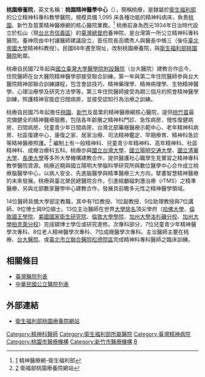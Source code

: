 {{Hospital Clinic Information
| name                          = 衛生福利部桃園療養院
| else_name                     = Taoyuan Psychiatric Center <br> 桃園精神醫學中心 <br> 桃竹苗精神醫療網核心醫院
| logo                          = 
| full_name                     = 
| abbreviated_name              = 桃療
| open_date                     = 西元1934年臺灣總督府養神院
| closing_date                  = 
| area                          = 
| location                      = {{ROC-TW}}<br> 桃園市桃園區龍壽街71號 <br> [[衛生福利部桃園醫院|衛生福利部桃園醫院]]毗鄰
| zip_code                      =  
| telephone_no                  = 
| Division_of_medical_liability = [[公立精神科專科教學醫院|公立精神科專科教學醫院]]
| sickbed                       = 
| special_medical               = 
| key_people                    = 邱献章院長
| manager                       = 
| num_employees                 = 
| homepage                      = https://www.typc.mohw.gov.tw
| footnotes                     = 
| width                         = 
}}
'''桃園療養院'''，英文名稱：'''桃園精神醫學中心'''（{{lang|en|Taoyuan Psychiatric Center}}），簡稱桃療，是隸屬於[[衛生福利部|衛生福利部]]的公立精神科專科教學醫院，規模具備 1,095 床各種功能的精神科病床，負責[[桃園市|桃園]]、新竹及苗栗精神醫療網的核心醫院業務。<ref>[https://dep.mohw.gov.tw/domhaoh/np-385-107.html] {{Wayback|url=https://dep.mohw.gov.tw/domhaoh/np-385-107.html |date=20210302050934 }}精神醫療網-衛生福利部</ref> 桃療前身為西元1934年日治時代設立於松山（現[[台北市信義區|台北市信義區]]）的[[臺灣總督府|臺灣總督府]]養神院，是台灣第一所公立精神科專科醫院。養神院由中村讓醫師建議設立，首任院長高橋秀人與醫長中脩三（後任[[臺北帝國大學|臺北帝國大學]]精神科教授）。民國68年遷至現址，改制桃園療養院，與[[衛生福利部桃園醫院|衛生福利部桃園醫院]]毗鄰。

桃療自民國72年起與[[國立臺灣大學醫學院附設醫院|國立臺灣大學醫學院附設醫院]]（台大醫院）建教合作迄今，住院醫師在台大醫院精神醫學部接受聯合訓練。第一年與第二年住院醫師參與台大醫院精神部聯合訓練課程，包含會談技巧、精神藥理學、精神病理學、生物精神醫學、心理治療學及研究方法學等。第三年住院醫師接受為期三個月的照會精神醫學訓練，照護精神官能症日間病房，並接受認知行為治療之訓練。

桃療自民國75年起擔任[[桃園市|桃園]]、[[新竹|新竹]]及苗栗的精神醫療網核心醫院，提供[[桃竹苗|桃竹苗]]最完備健全的精神醫療服務，包括各年齡層之精神科門診、急性病房、慢性復健病房、日間病房、兒童青少年日間病房、台灣北部藥癮醫療示範中心、老年精神科病房、社區復建中心、康復之家、居家治療、司法精神鑑定、早期療育、精神科急診等精神醫療照護。<ref>[https://www.typc.mohw.gov.tw/] {{Wayback|url=https://www.typc.mohw.gov.tw/ |date=20181128034853 }}衛福部桃園療養院網站</ref> 編制上有一般精神科、兒童青少年精神科、高年精神科、社區精神科、成癮治療科五科。桃療亦與[[國立台灣大學|國立台灣大學]]、[[國立陽明交通大學|國立陽明交通大學]]、[[國立清華大學|國立清華大學]]、[[長庚大學|長庚大學]]等多所大學機構建教合作，提供醫護社心職學生見實習之精神專科教學醫院資源。桃療近期與國立陽明大學腦科學研究所與數位醫學中心合作成立桃療腦醫學中心，以病人安全、先進腦醫學與精準醫療三大方向，擘畫智慧精神醫療的未來發展。桃療與臺北榮民總醫院合作，引進經顱磁刺激治療（rTMS）之精準醫療，另與北部數家醫學中心建教合作，發展具前瞻多元性之精神醫學領域。

14位醫師具備大學部定教職，其中有1位教授、1位副教授、5位助理教授與7位講師，9位博士與9位碩士。13位主治醫師在世界[[大學排名|大學排名]]頂尖學府（[[哈佛大學|哈佛大學]]、[[倫敦國王學院|倫敦國王學院]]、[[美國國家衛生研究院|美國國家衛生研究院]]、[[倫敦大學學院|倫敦大學學院]]、[[加州大學洛杉磯分校|加州大學洛杉磯分校]]、[[加州大學柏克萊分校|加州大學柏克萊分校]]）完成碩博士學位或研究進修。次專科部分，7位兒童青少年精神醫學次專科、8位老人精神醫學次專科、7位成癮醫學次專科。主治醫師主要在桃療、[[台大醫院|台大醫院]]、或[[臺北市立聯合醫院松德院區|臺北市立聯合醫院松德院區]]完成精神科專科醫師之臨床訓練。

==相關條目==
* [[臺灣醫院列表|臺灣醫院列表]]
* [[中華民國公立醫院列表|中華民國公立醫院列表]]
==外部連結==
*[https://www.typc.mohw.gov.tw/ 衛生福利部桃園療養院網站] {{Wayback|url=https://www.typc.mohw.gov.tw/ |date=20181128034853 }}

{{衛生福利部所屬醫院}}

{{coord|24.979085|N|121.268495|E|format=dms|display=title|scale:10000}}
[[Category:精神科醫師|Category:精神科醫師]]
[[Category:衛生福利部所屬醫院|Category:衛生福利部所屬醫院]]
[[Category:臺灣精神病院|Category:臺灣精神病院]]
<references />
[[Category:桃園市醫療機構|Category:桃園市醫療機構]]
[[Category:新竹市醫療機構|Category:新竹市醫療機構]]
[[Category:台灣區域醫院|B]]